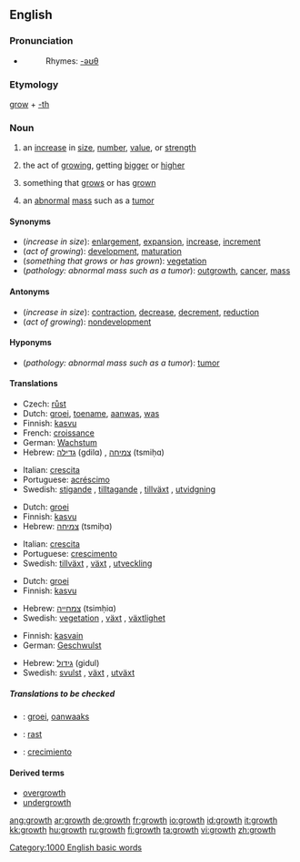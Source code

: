 {{wikipedia}}
==English==

===Pronunciation===
*{{audio|en-us-growth.ogg|Audio (US)}}
*:Rhymes: [[Rhymes:English:-əʊθ|-əʊθ]]

===Etymology===
[[grow]] + [[-th]]

===Noun===
{{en-noun}}

# an [[increase]] in [[size]], [[number]], [[value]], or [[strength]]
# {{biology}} the act of [[growing]], getting [[bigger]] or [[higher]]
# {{biology}} something that [[grow]]s or has [[grown]]
# {{pathology}} an [[abnormal]] [[mass]] such as a [[tumor]]

====Synonyms====
*(''increase in size''): [[enlargement]], [[expansion]], [[increase]], [[increment]]
*(''act of growing''): [[development]], [[maturation]]
*(''something that grows or has grown''): [[vegetation]]
*(''pathology: abnormal mass such as a tumor''): [[outgrowth]], [[cancer]], [[mass]]

====Antonyms====
*(''increase in size''): [[contraction]], [[decrease]], [[decrement]], [[reduction]]
*(''act of growing''): [[nondevelopment]]

====Hyponyms====
*(''pathology: abnormal mass such as a tumor''): [[tumor]]

====Translations====
{{trans-top|increase in size}}
*Czech: [[růst]] {{m}}
*Dutch: [[groei]], [[toename]], [[aanwas]], [[was]]
*Finnish: [[kasvu]]
*French: [[croissance]] {{f}}
*German: [[Wachstum]] {{n}}
*Hebrew: [[גדילה]] (gdilɑ) {{f}}, [[צמיחה]] (tsmiḥɑ) {{f}}
{{trans-mid}}
*Italian: [[crescita]] {{f}}
*Portuguese: [[acréscimo]] {{m}}
*Swedish: [[stigande]] {{n}}, [[tilltagande]] {{n}}, [[tillväxt]] {{c}}, [[utvidgning]] {{c}}
{{trans-bottom}}

{{trans-top|act of growing}}
*Dutch: [[groei]]
*Finnish: [[kasvu]]
*Hebrew: [[צמיחה]] (tsmiḥɑ) {{f}}
{{trans-mid}}
*Italian: [[crescita]] {{f}}
*Portuguese: [[crescimento]] {{m}}
*Swedish: [[tillväxt]] {{c}}, [[växt]] {{c}}, [[utveckling]] {{c}}
{{trans-bottom}}

{{trans-top|something that grows or has grown}}
*Dutch: [[groei]]
*Finnish: [[kasvu]]
{{trans-mid}}
*Hebrew: [[צמחייה]] (tsimḥiɑ) {{f}}
*Swedish: [[vegetation]] {{c}}, [[växt]] {{c}}, [[växtlighet]] {{c}}
{{trans-bottom}}

{{trans-top|pathology: abnormal mass such as a tumor}}
*Finnish: [[kasvain]]
*German: [[Geschwulst]] {{f}}
{{trans-mid}}
*Hebrew: [[גידול]] (gidul) {{m}}
*Swedish: [[svulst]] {{c}}, [[växt]] {{c}}, [[utväxt]] {{c}}
{{trans-bottom}}

=====Translations to be checked=====
{{checktrans}}
*{{ttbc|Frisian}}: [[groei]], [[oanwaaks]]
*{{ttbc|Slovene}}: [[rast]] {{f}}
*{{ttbc|Spanish}}: [[crecimiento]]

====Derived terms====
*[[overgrowth]]
*[[undergrowth]]

[[Category:1000 English basic words]]

[[ang:growth]]
[[ar:growth]]
[[de:growth]]
[[fr:growth]]
[[io:growth]]
[[id:growth]]
[[it:growth]]
[[kk:growth]]
[[hu:growth]]
[[ru:growth]]
[[fi:growth]]
[[ta:growth]]
[[vi:growth]]
[[zh:growth]]